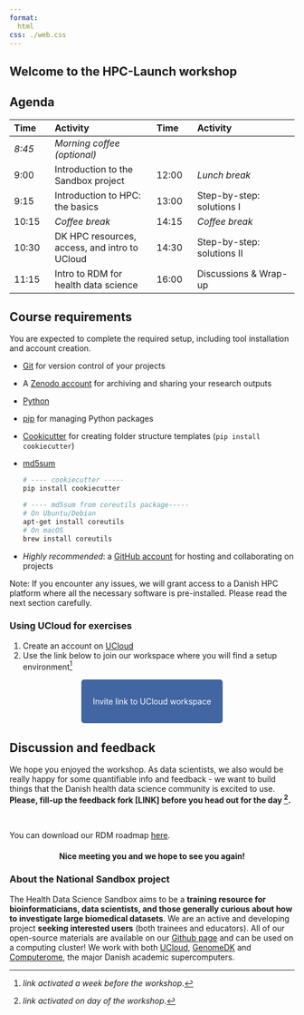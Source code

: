 ```yaml
---
format: 
  html
css: ./web.css
---
```


:::{.hero-banner}
# Welcome to the HPC-Launch workshop 
:::

## Agenda

| Time | Activity | Time | Activity |
|:-|:----|:-|:----|
| *8:45*	|	*Morning coffee (optional)* |  
| 9:00	|	Introduction to the Sandbox project | 12:00	|	*Lunch break* |
| 9:15	|	Introduction to HPC: the basics | 13:00	|	Step-by-step: solutions I |
| 10:15	|	*Coffee break* |  14:15	|	*Coffee break* |
| 10:30	|	DK HPC resources, access, and intro to UCloud | 14:30	|	Step-by-step: solutions II |
| 11:15	|	Intro to RDM for health data science | 16:00	|	Discussions & Wrap-up |

## Course requirements 

:::{.callout-warning title="Required preparation"}
You are expected to complete the required setup, including tool installation and account creation. 

- [Git](https://git-scm.com/downloads) for version control of your projects
- A [Zenodo account](https://zenodo.org/) for archiving and sharing your research outputs
- [Python](https://www.python.org/)
- [pip](https://pip.pypa.io/en/stable/installation/) for managing Python packages
- [Cookicutter](https://cookiecutter.readthedocs.io/en/stable/) for creating folder structure templates (`pip install cookiecutter`)
- [md5sum](https://www.gnu.org/software/coreutils/manual/html_node/md5sum-invocation.html)
  ```.bash
  # ---- cookiecutter -----
  pip install cookiecutter

  # ---- md5sum from coreutils package-----
  # On Ubuntu/Debian
  apt-get install coreutils
  # On macOS
  brew install coreutils
  ```
- *Highly recommended*: a [GitHub account](https://github.com/) for hosting and collaborating on projects

Note: If you encounter any issues, we will grant access to a Danish HPC platform where all the necessary software is pre-installed. Please read the next section carefully.
:::

### Using UCloud for exercises 

1. Create an account on [UCloud](https://cloud.sdu.dk/)
2. Use the link below to join our workspace where you will find a setup environment^[*link activated a week before the workshop*.]

&nbsp;

 <p align="center">
  <a href="https://cloud.sdu.dk/app/projects/invite/b8c2ed67-3c40-4ccb-8a52-1f289c7e3df0" style="background-color: #4266A1; color: #FFFFFF; padding: 30px 20px; text-decoration: none; border-radius: 5px;">
    Invite link to
    UCloud workspace
  </a>
</p>

&nbsp;


## Discussion and feedback

We hope you enjoyed the workshop. As data scientists, we also would be really happy for some quantifiable info and feedback - we want to build things that the Danish health data science community is excited to use. <b>Please, fill-up the feedback fork [LINK] before you head out for the day ^[*link activated on day of the workshop*.].</b>

&nbsp;

You can download our RDM roadmap [here](https://hds-sandbox.github.io/RDM_biodata_course/develop/cheatSheet.html). 

:::{.callout-note  appearance="simple" icon=false} 
<h4 align=center>Nice meeting you and we hope to see you again!</h4> 
::: 

### About the National Sandbox project 

The Health Data Science Sandbox aims to be a **training resource for bioinformaticians, data scientists, and those generally curious about how to investigate large biomedical datasets**. We are an active and developing project **seeking interested users** (both trainees and educators). All of our open-source materials are available on our [Github page](https://github.com/hds-sandbox) and can be used on a computing cluster! We work with both [UCloud](https://cloud/sdu.dk), [GenomeDK](https://genome.au.dk) and [Computerome](https://www.computerome.dk/), the major Danish academic supercomputers.